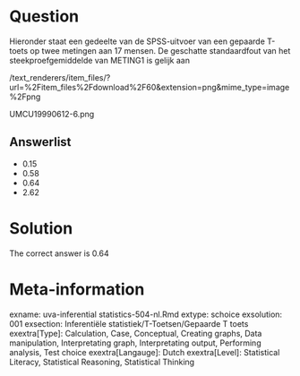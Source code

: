 Question
========

Hieronder staat een gedeelte van de SPSS-uitvoer van een gepaarde T-toets op twee metingen aan 17 mensen. De geschatte standaardfout van het steekproefgemiddelde van METING1 is gelijk aan 

 /text_renderers/item_files/?url=%2Fitem_files%2Fdownload%2F60&extension=png&mime_type=image%2Fpng 

 UMCU19990612-6.png 

Answerlist
----------
* 0.15
* 0.58
* 0.64
* 2.62

Solution
========

The correct answer is  0.64 

Meta-information
================
exname: uva-inferential statistics-504-nl.Rmd 
extype: schoice 
exsolution: 001 
exsection: Inferentiële statistiek/T-Toetsen/Gepaarde T toets
exextra[Type]: Calculation, Case, Conceptual, Creating graphs, Data manipulation, Interpretating graph, Interpretating output, Performing analysis, Test choice 
exextra[Langauge]: Dutch 
exextra[Level]: Statistical Literacy, Statistical Reasoning, Statistical Thinking 
